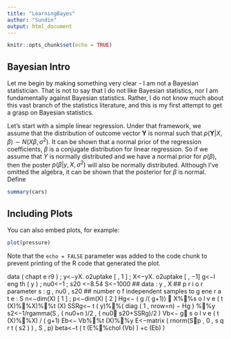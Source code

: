 ---
title: "LearningBayes"
author: "Sundin"
output: html_document
---

```{r setup, include=FALSE}
knitr::opts_chunk$set(echo = TRUE)
```

## Bayesian Intro

Let me begin by making something very clear - I am not a Bayesian statistician. That is not to say that I do not like Bayesian statistics, nor I am fundamentally against Bayesian statistics. Rather, I do not know much about this vast branch of the statistics literature, and this is my first attempt to get a grasp on Bayesian statistics. 

Let's start with a simple linear regression. Under that framework, we assume that the distribution of outcome vector $\boldsymbol{Y}$ is normal such that $p(\boldsymbol{Y}|X,\beta) \sim N(X\beta, \sigma^2)$. It can be shown that a normal prior of the regression coefficients, $\beta$ is a conjugate distribution for linear regression. So if we assume that $Y$ is normally distributed and we have a normal prior for $p(\beta)$, then the poster $p(\beta | y,X,\sigma^2)$ will also be normally distributed. Although I've omitted the algebra, it can be shown that the posterior for $\beta$ is normal. Define 


```{r cars}
summary(cars)
```

## Including Plots

You can also embed plots, for example:

```{r pressure, echo=FALSE}
plot(pressure)
```

Note that the `echo = FALSE` parameter was added to the code chunk to prevent printing of the R code that generated the plot.

data ( chapt e r9 ) ; y<−yX. o2uptake [ , 1 ] ; X<−yX. o2uptake [ , −1]
g<−l eng th ( y ) ; nu0<−1 ; s20 <−8.54
S<−1000
## data : y , X
## p r i o r parameter s : g , nu0 , s20
## number o f independent samples to g ene r a t e : S
n<−dim(X) [ 1 ] ; p<−dim(X) [ 2 ]
Hg<− ( g /( g+1))  X%%s o l v e ( t (X)%%X)%%t (X)
SSRg<− t ( y)%%( diag ( 1 , nrow=n) − Hg ) %%y
s2<−1/rgamma(S , ( nu0+n )/2 , ( nu0 s20+SSRg)/2 )
Vb<− g s o l v e ( t (X)%%X) / ( g+1)
Eb<− Vb%%t (X)%%y
E<−matrix ( rnorm(Sp , 0 , s q r t ( s2 ) ) , S , p)
beta<−t ( t (E%%chol (Vb) ) +c (Eb) )
